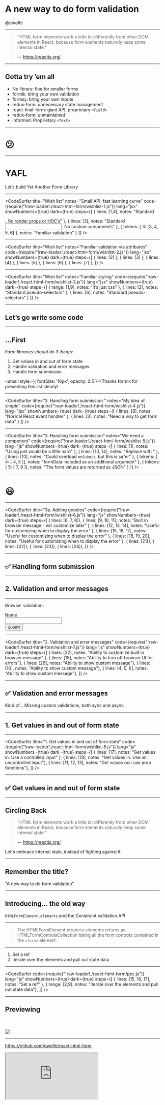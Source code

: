
# A new way to do form validation

@ewolfe

---

> "HTML form elements work a little bit differently from other DOM elements in React, because form elements naturally keep some internal state."
>
> — https://reactjs.org/

---

## Gotta try ’em all

- No library: fine for smaller forms
- formik: bring your own validation
- formsy: bring your own inputs
- redux-form: unnecessary state management
- react-final-form: giant API, proprietary `<Field>`
- redux-form: unmaintained
- informed: Proprietary `<Text>`

---

# 😕

---

# YAFL

Let’s build Yet Another Form Library

---


<CodeSurfer
  title="Wish list"
  notes="Small API, fast learning curve"
  code={require("!raw-loader!./react-html-form/wishlist-1.js")}
  lang="jsx"
  showNumbers={true}
  dark={true}
  steps={[
    { lines: [1,4], notes: "Standard <form>. No render props or HOC’s" },
    { lines: [3], notes: "Standard <input>. No custom <Field> components" },
    { tokens: { 3: [3, 4, 5, 6] }, notes: "Familiar validation" }
  ]}
/>

---

<CodeSurfer
  title="Wish list"
  notes="Familiar validation via attributes"
  code={require("!raw-loader!./react-html-form/wishlist-2.js")}
  lang="jsx"
  showNumbers={true}
  dark={true}
  steps={[
    { lines: [2] },
    { lines: [3] },
    { lines: [4] },
    { lines: [5] },
    { lines: [6] },
    { lines: [7] },
  ]}
/>

---

<CodeSurfer
  title="Wish list"
  notes="Familiar styling"
  code={require("!raw-loader!./react-html-form/wishlist-3.js")}
  lang="jsx"
  showNumbers={true}
  dark={true}
  steps={[
    { range: [1,9], notes: "It’s just css" },
    { lines: [2], notes: "Standard pseudo-selectors" },
    { lines: [6], notes: "Standard pseudo-selectors" }
  ]}
/>

---

## Let’s go write some code

---

## ...First

*Form libraries should do 3 things:*

1. Get values in and out of form state
1. Handle validation and error messages
1. Handle form submission

<small style={{ fontSize: '16px', opacity: 0.5 }}>Thanks formik for presenting this list clearly!</small>

---

<CodeSurfer
  title="3. Handling form submission "
  notes="My idea of simple"
  code={require("!raw-loader!./react-html-form/wishlist-4.js")}
  lang="jsx"
  showNumbers={true}
  dark={true}
  steps={[
    { lines: [8], notes: "Normal React event handler" },
    { lines: [3], notes: "Need a way to get form data" }
  ]}
/>

---

<CodeSurfer
  title="3. Handling form submission"
  notes="We need a component"
  code={require("!raw-loader!./react-html-form/wishlist-5.js")}
  lang="js"
  showNumbers={true}
  dark={true}
  steps={[
    { lines: [1], notes: "Using just <form> would be a little hard" },
    { lines: [10, 14], notes: "Replace <form> with <Form>" },
    { lines: [10], notes: "Could overload `onSubmit`, but this is safer" },
    { tokens: { 4: [ 4, 5 ]}, notes: "formData included as an additional argument" },
    { tokens: { 5: [ 7, 8 ]}, notes: "The form values are returned as JSON" }
  ]}
/>

---

# 😃

---

<CodeSurfer
  title="3a. Adding goodies"
  code={require("!raw-loader!./react-html-form/wishlist-6.js")}
  lang="js"
  showNumbers={true}
  dark={true}
  steps={[
    { lines: [6, 7, 8]},
    { lines: [9, 10, 11], notes: "Built in browser message - will customize later" },
    { lines: [12, 13, 14], notes: "Useful for customizing when to display the error" },
    { lines: [15, 16, 17], notes: "Useful for customizing when to display the error" },
    { lines: [18, 19, 20], notes: "Useful for customizing when to display the error" },
    { lines: [21]},
    { lines: [22]},
    { lines: [23]},
    { lines: [24]},
  ]}
/>

---

## ✅ Handling form submission

---

## 2. Validation and error messages

---

Browser validation:

<form>
  <label htmlFor="choose">Name</label><br/>
  <input required id="choose" name="name" /><br/>
  <button>Submit</button>
</form>

---

<CodeSurfer
  title="2. Validation and error messages"
  code={require("!raw-loader!./react-html-form/wishlist-7.js")}
  lang="js"
  showNumbers={true}
  dark={true}
  steps={[
    { lines: [22], notes: "Ability to customize built in browser message" },
    { lines: [15], notes: "Ability to turn off browser UI for errors"},
    { lines: [26], notes: "Ability to show custom message"},
    { lines: [16], notes: "Ability to show custom message"},
    { lines: [4, 5, 6], notes: "Ability to show custom message"},
  ]}
/>

---

## ✅ Validation and error messages

Kind of... Missing custom validations, both sync and async

---

## 1. Get values in and out of form state

---

<CodeSurfer
  title="1. Get values in and out of form state"
  code={require("!raw-loader!./react-html-form/wishlist-8.js")}
  lang="js"
  showNumbers={true}
  dark={true}
  steps={[
    { lines: [17], notes: "Get values in: Use a controlled input" },
    { lines: [18], notes: "Get values in: Use an uncontrolled input"},
    { lines: [11, 12, 13], notes: "Get values out: use prop functions"},
  ]}
/>

---

## ✅ Get values in and out of form state

---

## Circling Back

> "HTML form elements work a little bit differently from other DOM elements in React, because form elements naturally keep some internal state."
>
> — https://reactjs.org/

Let's embrace internal state, instead of fighting against it

---

## Remember the title?

"A new way to do form validation"

---

## Introducing... the old way

`HTMLFormElement.elements` and the Constraint validation API

---

> The HTMLFormElement property elements returns an HTMLFormControlsCollection listing all the form controls contained in the `<form>` element.

---

1. Set a ref
1. Iterate over the elements and pull out state data

---

<CodeSurfer
  code={require("!raw-loader!./react-html-form/poc.js")}
  lang="js"
  showNumbers={true}
  dark={true}
  steps={[
    { lines: [15, 16, 17], notes: "Set a ref" },
    { range: [2,9], notes: "Iterate over the elements and pull out state data"},
  ]}
/>

---



## Previewing

<br />
<br />
<img style={{ maxWidth: '25vw' }} src="https://github.com/ewolfe/react-html-form/raw/master/assets/logo.jpg" />

---

https://github.com/ewolfe/react-html-form

<iframe src="https://codesandbox.io/embed/x70lxkzkvo" style={{width: '100%', height: 500, border: 0, borderRadius: 4, overflow: 'hidden'}} sandbox="allow-modals allow-forms allow-popups allow-scripts allow-same-origin" />

---

## The end 🎉

WIP - looking for feedback!

https://github.com/ewolfe/react-html-form

e@ewolfe.me
